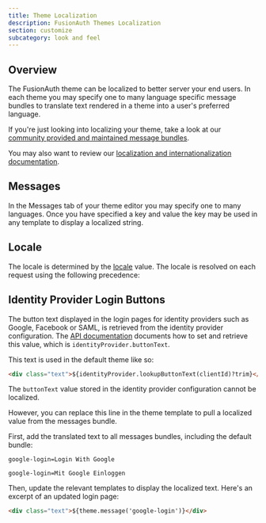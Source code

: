 ```yaml
---
title: Theme Localization
description: FusionAuth Themes Localization
section: customize
subcategory: look and feel
---
```


## Overview

The FusionAuth theme can be localized to better server your end users. In each theme you may specify one to many language specific message bundles to translate text rendered in a theme into a user's preferred language. 

If you're just looking into localizing your theme, take a look at our [community provided and maintained message bundles](https://github.com/FusionAuth/fusionauth-localization).

You may also want to review our [localization and internationalization documentation](/docs/get-started/core-concepts/localization-and-internationalization).

## Messages

In the Messages tab of your theme editor you may specify one to many languages. Once you have specified a key and value the key may be used in any template to display a localized string.

<MessagesExample />

## Locale

The locale is determined by the [locale](/docs/reference/data-types#locales) value.  The locale is resolved on each request using the following precedence:

<LocalePrecedence />

## Identity Provider Login Buttons

The button text displayed in the login pages for identity providers such as Google, Facebook or SAML, is retrieved from the identity provider configuration. The [API documentation](/docs/apis/identity-providers/google) documents how to set and retrieve this value, which is `identityProvider.buttonText`.

This text is used in the default theme like so:

```html title="Login Template Excerpt"
<div class="text">${identityProvider.lookupButtonText(clientId)?trim}</div>
```

The `buttonText` value stored in the identity provider configuration cannot be localized. 

However, you can replace this line in the theme template to pull a localized value from the messages bundle.

First, add the translated text to all messages bundles, including the default bundle:

```properties title="English"
google-login=Login With Google
```

```properties title="German"
google-login=Mit Google Einloggen
```

Then, update the relevant templates to display the localized text. Here's an excerpt of an updated login page:

```html title="Updated Login Template Excerpt"
<div class="text">${theme.message('google-login')}</div>
```

